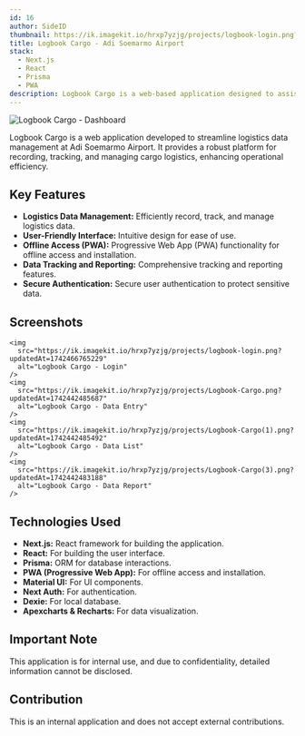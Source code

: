 ```yaml
---
id: 16
author: SideID
thumbnail: https://ik.imagekit.io/hrxp7yzjg/projects/logbook-login.png?updatedAt=1742466765229
title: Logbook Cargo - Adi Soemarmo Airport
stack:
  - Next.js
  - React
  - Prisma
  - PWA
description: Logbook Cargo is a web-based application designed to assist in logistics data management at Adi Soemarmo Airport. With comprehensive and user-friendly features, this application enables users to efficiently record, track, and manage logistics data. As a PWA, it can also be accessed offline and installed on user devices.
---
```


<img
  src='https://ik.imagekit.io/hrxp7yzjg/projects/Logbook-Cargo(2).png?updatedAt=1742442519203'
  alt='Logbook Cargo - Dashboard'
  fetchPriority='high'
/>

Logbook Cargo is a web application developed to streamline logistics data management at Adi Soemarmo Airport. It provides a robust platform for recording, tracking, and managing cargo logistics, enhancing operational efficiency.

## Key Features

- **Logistics Data Management:** Efficiently record, track, and manage logistics data.
- **User-Friendly Interface:** Intuitive design for ease of use.
- **Offline Access (PWA):** Progressive Web App (PWA) functionality for offline access and installation.
- **Data Tracking and Reporting:** Comprehensive tracking and reporting features.
- **Secure Authentication:** Secure user authentication to protect sensitive data.

## Screenshots

    <img
      src="https://ik.imagekit.io/hrxp7yzjg/projects/logbook-login.png?updatedAt=1742466765229"
      alt="Logbook Cargo - Login"
    />
    <img
      src="https://ik.imagekit.io/hrxp7yzjg/projects/Logbook-Cargo.png?updatedAt=1742442485687"
      alt="Logbook Cargo - Data Entry"
    />
    <img
      src="https://ik.imagekit.io/hrxp7yzjg/projects/Logbook-Cargo(1).png?updatedAt=1742442485492"
      alt="Logbook Cargo - Data List"
    />
    <img
      src="https://ik.imagekit.io/hrxp7yzjg/projects/Logbook-Cargo(3).png?updatedAt=1742442483188"
      alt="Logbook Cargo - Data Report"
    />

## Technologies Used

- **Next.js:** React framework for building the application.
- **React:** For building the user interface.
- **Prisma:** ORM for database interactions.
- **PWA (Progressive Web App):** For offline access and installation.
- **Material UI:** For UI components.
- **Next Auth:** For authentication.
- **Dexie:** For local database.
- **Apexcharts & Recharts:** For data visualization.

## Important Note

This application is for internal use, and due to confidentiality, detailed information cannot be disclosed.

## Contribution

This is an internal application and does not accept external contributions.
